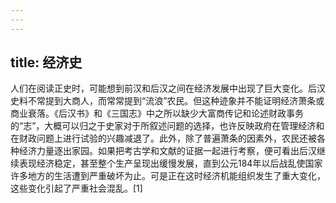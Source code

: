 ```yaml
---
---
---
```

title: 经济史
---



人们在阅读正史时，可能想到前汉和后汉之间在经济发展中出现了巨大变化。后汉史料不常提到大商人，而常常提到“流浪”农民。但这种迹象并不能证明经济萧条或商业衰落。《后汉书》和《三国志》中之所以缺少大富商传记和论述财政事务的“志”，大概可以归之于史家对于所叙述问题的选择，也许反映政府在管理经济和在财政问题上进行试验的兴趣减退了。此外，除了普遍萧条的因素外，农民还被各种经济力量逐出家园。如果把考古学和文献的证据一起进行考察，便可看出后汉继续表现经济稳定，甚至整个生产呈现出缓慢发展，直到公元184年以后战乱使国家许多地方的生活遭到严重破坏为止。可是正在这时经济机能组织发生了重大变化，这些变化引起了严重社会混乱。[1]